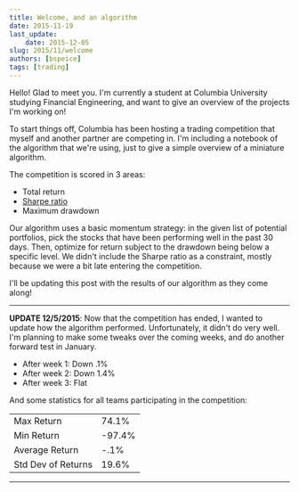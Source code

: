 ```yaml
---
title: Welcome, and an algorithm
date: 2015-11-19
last_update:
    date: 2015-12-05
slug: 2015/11/welcome
authors: [bspeice]
tags: [trading]
---
```



Hello! Glad to meet you. I'm currently a student at Columbia University
studying Financial Engineering, and want to give an overview of the projects
I'm working on!

<!-- truncate -->

To start things off, Columbia has been hosting a trading competition that
myself and another partner are competing in. I'm including a notebook of the
algorithm that we're using, just to give a simple overview of a miniature
algorithm.

The competition is scored in 3 areas:

- Total return
- [Sharpe ratio](https://en.wikipedia.org/wiki/Sharpe_ratio)
- Maximum drawdown

Our algorithm uses a basic momentum strategy: in the given list of potential
portfolios, pick the stocks that have been performing well in the past 30
days. Then, optimize for return subject to the drawdown being below a specific
level. We didn't include the Sharpe ratio as a constraint, mostly because
we were a bit late entering the competition.

I'll be updating this post with the results of our algorithm as they come along!

---

**UPDATE 12/5/2015**: Now that the competition has ended, I wanted to update
how the algorithm performed. Unfortunately, it didn't do very well. I'm planning
to make some tweaks over the coming weeks, and do another forward test in January.

- After week 1: Down .1%
- After week 2: Down 1.4%
- After week 3: Flat

And some statistics for all teams participating in the competition:

<table>
    <tr>
        <td>Max Return</td>
        <td>74.1%</td>
    </tr>
    <tr>
        <td>Min Return</td>
        <td>-97.4%</td>
    </tr>
    <tr>
        <td>Average Return</td>
        <td>-.1%</td>
    </tr>
    <tr>
        <td>Std Dev of Returns</td>
        <td>19.6%</td>
    </tr>
</table>

---

<Notebook/>